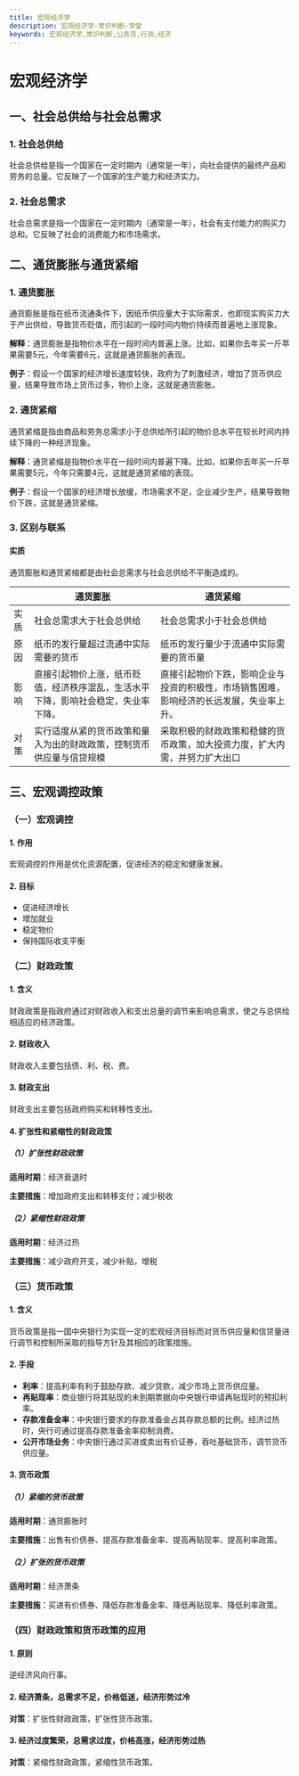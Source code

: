 ```yaml
---
title: 宏观经济学
description: 宏观经济学-常识判断-学堂
keywords: 宏观经济学,常识判断,公务员,行测,经济
---
```


# 宏观经济学

## 一、社会总供给与社会总需求

### 1. 社会总供给
社会总供给是指一个国家在一定时期内（通常是一年），向社会提供的最终产品和劳务的总量。它反映了一个国家的生产能力和经济实力。

### 2. 社会总需求
社会总需求是指一个国家在一定时期内（通常是一年），社会有支付能力的购买力总和。它反映了社会的消费能力和市场需求。

## 二、通货膨胀与通货紧缩

### 1. 通货膨胀
通货膨胀是指在纸币流通条件下，因纸币供应量大于实际需求，也即现实购买力大于产出供给，导致货币贬值，而引起的一段时间内物价持续而普遍地上涨现象。

**解释**：通货膨胀是指物价水平在一段时间内普遍上涨。比如，如果你去年买一斤苹果需要5元，今年需要6元，这就是通货膨胀的表现。

**例子**：假设一个国家的经济增长速度较快，政府为了刺激经济，增加了货币供应量，结果导致市场上货币过多，物价上涨，这就是通货膨胀。

### 2. 通货紧缩
通货紧缩是指由商品和劳务总需求小于总供给所引起的物价总水平在较长时间内持续下降的一种经济现象。

**解释**：通货紧缩是指物价水平在一段时间内普遍下降。比如，如果你去年买一斤苹果需要5元，今年只需要4元，这就是通货紧缩的表现。

**例子**：假设一个国家的经济增长放缓，市场需求不足，企业减少生产，结果导致物价下跌，这就是通货紧缩。

### 3. 区别与联系

#### 实质
通货膨胀和通货紧缩都是由社会总需求与社会总供给不平衡造成的。

|   | 通货膨胀 | 通货紧缩 |
|---|---|---|
| 实质 | 社会总需求大于社会总供给 | 社会总需求小于社会总供给 |
| 原因 | 纸币的发行量超过流通中实际需要的货币 | 纸币的发行量少于流通中实际需要的货币量 |
| 影响 | 直接引起物价上涨，纸币贬值，经济秩序混乱，生活水平下降，影响社会稳定，失业率下降。 | 直接引起物价下跌，影响企业与投资的积极性，市场销售困难，影响经济的长远发展，失业率上升。 |
| 对策 | 实行适度从紧的货币政策和量入为出的财政政策，控制货币供应量与信贷规模 | 采取积极的财政政策和稳健的货币政策，加大投资力度，扩大内需，并努力扩大出口 |

## 三、宏观调控政策

### （一）宏观调控

#### 1. 作用
宏观调控的作用是优化资源配置，促进经济的稳定和健康发展。

#### 2. 目标
- 促进经济增长
- 增加就业
- 稳定物价
- 保持国际收支平衡

### （二）财政政策

#### 1. 含义
财政政策是指政府通过对财政收入和支出总量的调节来影响总需求，使之与总供给相适应的经济政策。

#### 2. 财政收入
财政收入主要包括债、利、税、费。

#### 3. 财政支出
财政支出主要包括政府购买和转移性支出。

#### 4. 扩张性和紧缩性的财政政策

##### （1）扩张性财政政策
**适用时期**：经济衰退时

**主要措施**：增加政府支出和转移支付；减少税收

##### （2）紧缩性财政政策
**适用时期**：经济过热

**主要措施**：减少政府开支，减少补贴，增税

### （三）货币政策

#### 1. 含义
货币政策是指一国中央银行为实现一定的宏观经济目标而对货币供应量和信贷量进行调节和控制所采取的指导方针及其相应的政策措施。

#### 2. 手段

- **利率**：提高利率有利于鼓励存款、减少贷款，减少市场上货币供应量。
- **再贴现率**：商业银行将其贴现的未到期票据向中央银行申请再贴现时的预扣利率。
- **存款准备金率**：中央银行要求的存款准备金占其存款总额的比例。经济过热时，央行可通过提高存款准备金率抑制消费。
- **公开市场业务**：中央银行通过买进或卖出有价证券，吞吐基础货币，调节货币供应量。

#### 3. 货币政策

##### （1）紧缩的货币政策
**适用时期**：通货膨胀时

**主要措施**：出售有价债券、提高存款准备金率、提高再贴现率、提高利率政策。

##### （2）扩张的货币政策
**适用时期**：经济萧条

**主要措施**：买进有价债券、降低存款准备金率、降低再贴现率、降低利率政策。

### （四）财政政策和货币政策的应用

#### 1. 原则
逆经济风向行事。

#### 2. 经济萧条，总需求不足，价格低迷，经济形势过冷
**对策**：扩张性财政政策，扩张性货币政策。

#### 3. 经济过度繁荣，总需求过度，价格高涨，经济形势过热
**对策**：紧缩性财政政策，紧缩性货币政策。